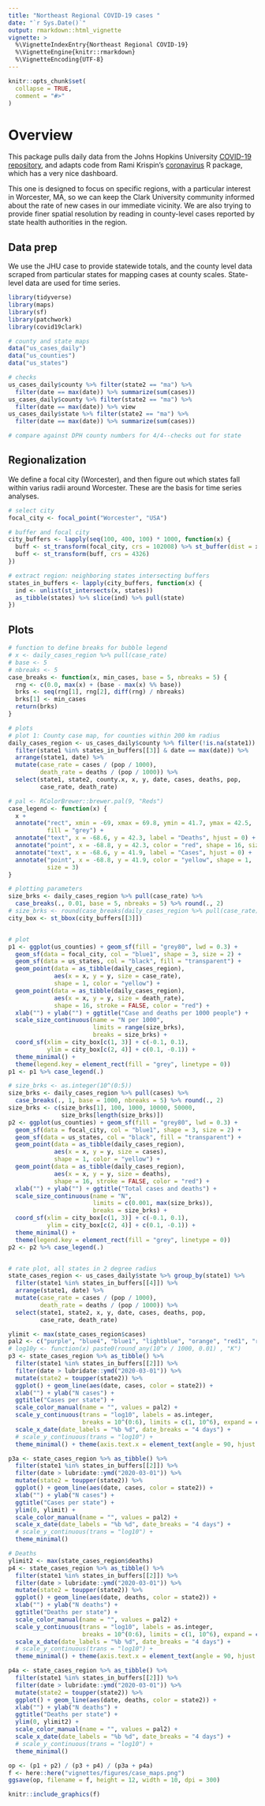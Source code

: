```yaml
---
title: "Northeast Regional COVID-19 cases "
date: "`r Sys.Date()`"
output: rmarkdown::html_vignette
vignette: >
  %\VignetteIndexEntry{Northeast Regional COVID-19}
  %\VignetteEngine{knitr::rmarkdown}
  %\VignetteEncoding{UTF-8}
---
```


```r
knitr::opts_chunk$set(
  collapse = TRUE,
  comment = "#>"
)
```

# Overview
This package pulls daily data from the Johns Hopkins University [COVID-19 repository](https://github.com/CSSEGISandData/COVID-19/), and adapts code from Rami Krispin's [coronavirus](https://github.com/RamiKrispin/coronavirus) R package, which has a very nice dashboard. 

This one is designed to focus on specific regions, with a particular interest in Worcester, MA, so we can keep the Clark University community informed about the rate of new cases in our immediate vicinity. We are also trying to provide finer spatial resolution by reading in county-level cases reported by state health authorities in the region.

## Data prep
We use the JHU case to provide statewide totals, and the county level data scraped from particular states for mapping cases at county scales. State-level data are used for time series.

```r
library(tidyverse)
library(maps)
library(sf)
library(patchwork)
library(covid19clark)

# county and state maps
data("us_cases_daily")
data("us_counties")
data("us_states")
```

```r
# checks
us_cases_daily$county %>% filter(state2 == "ma") %>% 
  filter(date == max(date)) %>% summarize(sum(cases))
us_cases_daily$county %>% filter(state2 == "ma") %>% 
  filter(date == max(date)) %>% view
us_cases_daily$state %>% filter(state2 == "ma") %>% 
  filter(date == max(date)) %>% summarize(sum(cases))

# compare against DPH county numbers for 4/4--checks out for state
```

## Regionalization
We define a focal city (Worcester), and then figure out which states fall within varius radii around Worcester. These are the basis for time series analyses. 
```r
# select city
focal_city <- focal_point("Worcester", "USA")

# buffer and focal city
city_buffers <- lapply(seq(100, 400, 100) * 1000, function(x) {
  buff <- st_transform(focal_city, crs = 102008) %>% st_buffer(dist = x)
  buff <- st_transform(buff, crs = 4326)
})

# extract region: neighboring states intersecting buffers
states_in_buffers <- lapply(city_buffers, function(x) {
  ind <- unlist(st_intersects(x, states))
  as_tibble(states) %>% slice(ind) %>% pull(state)
})
```

## Plots
```r
# function to define breaks for bubble legend
# x <- daily_cases_region %>% pull(case_rate)
# base <- 5
# nbreaks <- 5
case_breaks <- function(x, min_cases, base = 5, nbreaks = 5) {
  rng <- c(0.0, max(x) + (base - max(x) %% base))
  brks <- seq(rng[1], rng[2], diff(rng) / nbreaks)
  brks[1] <- min_cases
  return(brks)
}

# plots
# plot 1: County case map, for counties within 200 km radius
daily_cases_region <- us_cases_daily$county %>% filter(!is.na(state1)) %>% 
  filter(state1 %in% states_in_buffers[[3]] & date == max(date)) %>%
  arrange(state1, date) %>% 
  mutate(case_rate = cases / (pop / 1000), 
         death_rate = deaths / (pop / 1000)) %>% 
  select(state1, state2, county.x, x, y, date, cases, deaths, pop, 
         case_rate, death_rate)

# pal <- RColorBrewer::brewer.pal(9, "Reds")
case_legend <- function(x) {
  x + 
  annotate("rect", xmin = -69, xmax = 69.8, ymin = 41.7, ymax = 42.5, 
           fill = "grey") +
  annotate("text", x = -68.6, y = 42.3, label = "Deaths", hjust = 0) + 
  annotate("point", x = -68.8, y = 42.3, color = "red", shape = 16, size = 3) +
  annotate("text", x = -68.6, y = 41.9, label = "Cases", hjust = 0) + 
  annotate("point", x = -68.8, y = 41.9, color = "yellow", shape = 1, 
           size = 3)
}

# plotting parameters
size_brks <- daily_cases_region %>% pull(case_rate) %>% 
  case_breaks(., 0.01, base = 5, nbreaks = 5) %>% round(., 2)
# size_brks <- round(case_breaks(daily_cases_region %>% pull(case_rate)), 2)  
city_box <- st_bbox(city_buffers[[3]])


# plot
p1 <- ggplot(us_counties) + geom_sf(fill = "grey80", lwd = 0.3) +
  geom_sf(data = focal_city, col = "blue1", shape = 3, size = 2) +
  geom_sf(data = us_states, col = "black", fill = "transparent") + 
  geom_point(data = as_tibble(daily_cases_region), 
             aes(x = x, y = y, size = case_rate),
             shape = 1, color = "yellow") +
  geom_point(data = as_tibble(daily_cases_region), 
             aes(x = x, y = y, size = death_rate),
             shape = 16, stroke = FALSE, color = "red") +
  xlab("") + ylab("") + ggtitle("Case and deaths per 1000 people") +
  scale_size_continuous(name = "N per 1000", 
                        limits = range(size_brks),
                        breaks = size_brks) +
  coord_sf(xlim = city_box[c(1, 3)] + c(-0.1, 0.1),
           ylim = city_box[c(2, 4)] + c(0.1, -0.1)) +
  theme_minimal() + 
  theme(legend.key = element_rect(fill = "grey", linetype = 0))
p1 <- p1 %>% case_legend(.)

# size_brks <- as.integer(10^(0:5))
size_brks <- daily_cases_region %>% pull(cases) %>%
  case_breaks(., 1, base = 1000, nbreaks = 5) %>% round(., 2)
size_brks <- c(size_brks[1], 100, 1000, 10000, 50000, 
               size_brks[length(size_brks)])
p2 <- ggplot(us_counties) + geom_sf(fill = "grey80", lwd = 0.3) +
  geom_sf(data = focal_city, col = "blue1", shape = 3, size = 2) +
  geom_sf(data = us_states, col = "black", fill = "transparent") + 
  geom_point(data = as_tibble(daily_cases_region), 
             aes(x = x, y = y, size = cases),
             shape = 1, color = "yellow") +
  geom_point(data = as_tibble(daily_cases_region), 
             aes(x = x, y = y, size = deaths),
             shape = 16, stroke = FALSE, color = "red") +
  xlab("") + ylab("") + ggtitle("Total cases and deaths") +
  scale_size_continuous(name = "N", 
                        limits = c(0.001, max(size_brks)),
                        breaks = size_brks) +
  coord_sf(xlim = city_box[c(1, 3)] + c(-0.1, 0.1),
           ylim = city_box[c(2, 4)] + c(0.1, -0.1)) +
  theme_minimal() + 
  theme(legend.key = element_rect(fill = "grey", linetype = 0))
p2 <- p2 %>% case_legend(.)


# rate plot, all states in 2 degree radius
state_cases_region <- us_cases_daily$state %>% group_by(state1) %>%
  filter(state1 %in% states_in_buffers[[4]]) %>%
  arrange(state1, date) %>%
  mutate(case_rate = cases / (pop / 1000),
         death_rate = deaths / (pop / 1000)) %>%
  select(state1, state2, x, y, date, cases, deaths, pop,
         case_rate, death_rate)

ylimit <- max(state_cases_region$cases)
pal2 <- c("purple", "blue4", "blue1", "lightblue", "orange", "red1", "red4")
# log10y <- function(x) paste0(round_any(10^x / 1000, 0.01) , "K")
p3 <- state_cases_region %>% as_tibble() %>% 
  filter(state1 %in% states_in_buffers[[2]]) %>%
  filter(date > lubridate::ymd("2020-03-01")) %>%
  mutate(state2 = toupper(state2)) %>% 
  ggplot() + geom_line(aes(date, cases, color = state2)) +
  xlab("") + ylab("N cases") +
  ggtitle("Cases per state") +
  scale_color_manual(name = "", values = pal2) +
  scale_y_continuous(trans = "log10", labels = as.integer, 
                     breaks = 10^(0:6), limits = c(1, 10^6), expand = c(0,0)) +
  scale_x_date(date_labels = "%b %d", date_breaks = "4 days") +
  # scale_y_continuous(trans = "log10") +
  theme_minimal() + theme(axis.text.x = element_text(angle = 90, hjust = 1))

p3a <- state_cases_region %>% as_tibble() %>% 
  filter(state1 %in% states_in_buffers[[2]]) %>%
  filter(date > lubridate::ymd("2020-03-01")) %>%
  mutate(state2 = toupper(state2)) %>% 
  ggplot() + geom_line(aes(date, cases, color = state2)) +
  xlab("") + ylab("N cases") +
  ggtitle("Cases per state") +
  ylim(0, ylimit) + 
  scale_color_manual(name = "", values = pal2) +
  scale_x_date(date_labels = "%b %d", date_breaks = "4 days") +
  # scale_y_continuous(trans = "log10") +
  theme_minimal()

# Deaths
ylimit2 <- max(state_cases_region$deaths)
p4 <- state_cases_region %>% as_tibble() %>% 
  filter(state1 %in% states_in_buffers[[2]]) %>%
  filter(date > lubridate::ymd("2020-03-01")) %>%
  mutate(state2 = toupper(state2)) %>% 
  ggplot() + geom_line(aes(date, deaths, color = state2)) +
  xlab("") + ylab("N deaths") +
  ggtitle("Deaths per state") +
  scale_color_manual(name = "", values = pal2) +
  scale_y_continuous(trans = "log10", labels = as.integer, 
                     breaks = 10^(0:6), limits = c(1, 10^6), expand = c(0,0)) +
  scale_x_date(date_labels = "%b %d", date_breaks = "4 days") +
  # scale_y_continuous(trans = "log10") +
  theme_minimal() + theme(axis.text.x = element_text(angle = 90, hjust = 1))

p4a <- state_cases_region %>% as_tibble() %>% 
  filter(state1 %in% states_in_buffers[[2]]) %>%
  filter(date > lubridate::ymd("2020-03-01")) %>%
  mutate(state2 = toupper(state2)) %>% 
  ggplot() + geom_line(aes(date, deaths, color = state2)) +
  xlab("") + ylab("N deaths") +
  ggtitle("Deaths per state") +
  ylim(0, ylimit2) + 
  scale_color_manual(name = "", values = pal2) +
  scale_x_date(date_labels = "%b %d", date_breaks = "4 days") +
  # scale_y_continuous(trans = "log10") +
  theme_minimal()

op <- (p1 + p2) / (p3 + p4) / (p3a + p4a)
f <- here::here("vignettes/figures/case_maps.png")
ggsave(op, filename = f, height = 12, width = 10, dpi = 300)
```

```r
knitr::include_graphics(f)
```

